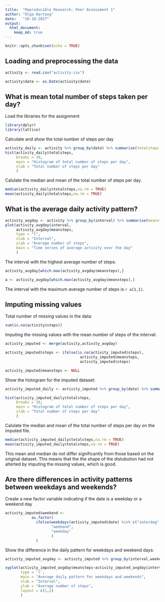 ```yaml
---
title:  "Reproducible Research: Peer Assessment 1"
author: "Olga Hartoog"
date:   "20-10-2017"
output: 
  html_document:
    keep_md: true
---
```


```r
knitr::opts_chunk$set(echo = TRUE)
```
## Loading and preprocessing the data

```r
activity <- read.csv("activity.csv")

activity$date <- as.Date(activity$date)
```

## What is mean total number of steps taken per day?
Load the libraries for the assignment
```r
library(dplyr)
library(lattice)
```

Calculate and show the total number of steps per day
```r
activity_daily <- activity %>% group_by(date) %>% summarise(totalsteps = sum(steps))
hist(activity_daily$totalsteps,
     breaks = 30,
     main = "Histogram of total number of steps per day",
     xlab = "Total number of steps per day"
     )
```

Calulate the median and mean of the total number of steps per day.
```r
median(activity_daily$totalsteps,na.rm = TRUE)
mean(activity_daily$totalsteps,na.rm = TRUE)
```

## What is the average daily activity pattern?
```r
activity_avgday <- activity %>% group_by(interval) %>% summarise(meansteps = mean(steps,na.rm = TRUE))
plot(activity_avgday$interval,
     activity_avgday$meansteps,
     type = "l",
     xlab = "Interval",
     ylab = "Average number of steps",
     main = "Time series of average activity over the day"
     )
```

The interval with the highest average number of steps:
```r
activity_avgday[which.max(activity_avgday$meansteps),]
```
```r
a <- activity_avgday[which.max(activity_avgday$meansteps),]
```

The interval with the maximum average number of steps is `r a[1,1]`.

## Imputing missing values
Total number of missing values in the data:
```r
sum(is.na(activity$steps))
```

Imputing the missing values with the mean number of steps of the interval:
```r
activity_imputed <- merge(activity,activity_avgday)

activity_imputed$steps <- ifelse(is.na(activity_imputed$steps),
                                  activity_imputed$meansteps,
                                  activity_imputed$steps)

activity_imputed$meansteps <- NULL
```

Show the histogram for the imputed dataset:
```r
activity_imputed_daily <- activity_imputed %>% group_by(date) %>% summarise(totalsteps = sum(steps))

hist(activity_imputed_daily$totalsteps,
     breaks = 30,
     main = "Histogram of total number of steps per day",
     xlab = "Total number of steps per day"
     )
```

Calulate the median and mean of the total number of steps per day on the imputed file.
```r
median(activity_imputed_daily$totalsteps,na.rm = TRUE)
mean(activity_imputed_daily$totalsteps,na.rm = TRUE)
```
This mean and median do not differ significantly from those based on the original dataset. This means that the the shape of the distubution had not alterted by imputing the missing values, which is good. 

## Are there differences in activity patterns between weekdays and weekends?

Create a new factor variable indicating if the date is a weekday or a weekend day
```r
activity_imputed$weekend <- 
            as.factor(
              ifelse(weekdays(activity_imputed$date) %in% c("zaterdag","zondag"),
                     "weekend",
                     "weekday"
                     )
              )
```

Show the difference in the daily pattern for weekdays and weekend days:
```r
activity_imputed_avgday <- activity_imputed %>% group_by(interval,weekend) %>% summarise(meansteps = mean(steps,na.rm = TRUE))

xyplot(activity_imputed_avgday$meansteps~activity_imputed_avgday$interval|activity_imputed_avgday$weekend,
       type = 'l',
       main = "Average daily pattern for weekdays and weekends",
       xlab = "Interval",
       ylab = "Average number of steps", 
       layout = c(1,2)
       )


```